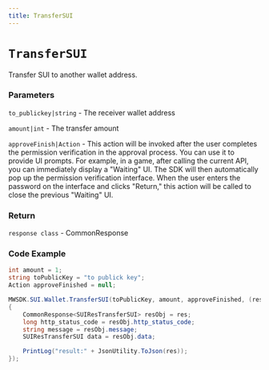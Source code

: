 ```yaml
---
title: TransferSUI
---
```


# `TransferSUI`

Transfer SUI to another wallet address.

### Parameters

`to_publickey|string` - The receiver wallet address

`amount|int` - The transfer amount

`approveFinish|Action` - This action will be invoked after the user completes the permission verification in the approval process. You can use it to provide UI prompts. For example, in a game, after calling the current API, you can immediately display a "Waiting" UI. The SDK will then automatically pop up the permission verification interface. When the user enters the password on the interface and clicks "Return," this action will be called to close the previous "Waiting" UI.

### Return

`response class` - CommonResponse<SUIResTransferSUI>

### Code Example

```csharp
int amount = 1;
string toPublicKey = "to publick key";
Action approveFinished = null;

MWSDK.SUI.Wallet.TransferSUI(toPublicKey, amount, approveFinished, (res) =>
{
    CommonResponse<SUIResTransferSUI> resObj = res;
    long http_status_code = resObj.http_status_code;
    string message = resObj.message;
    SUIResTransferSUI data = resObj.data;

    PrintLog("result:" + JsonUtility.ToJson(res));
});
```
